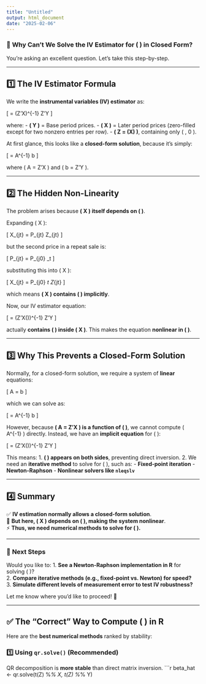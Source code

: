 ```yaml
---
title: "Untitled"
output: html_document
date: "2025-02-06"
---
```

### 🚀 **Why Can't We Solve the IV Estimator for \( \hat{\beta} \) in Closed Form?**

You're asking an excellent question. Let's take this step-by-step.

---

## **1️⃣ The IV Estimator Formula**
We write the **instrumental variables (IV) estimator** as:

\[
\hat{\beta} = (Z'X)^{-1} Z'Y
\]

where:
- **\( Y \)** = Base period prices.
- **\( X \)** = Later period prices (zero-filled except for two nonzero entries per row).
- **\( Z = \text{sign}(X) \)**, containing only \( \pm1, 0 \).

At first glance, this looks like a **closed-form solution**, because it’s simply:

\[
\hat{\beta} = A^{-1} b
\]

where \( A = Z'X \) and \( b = Z'Y \).

---

## **2️⃣ The Hidden Non-Linearity**
The problem arises because **\( X \) itself depends on \( \hat{\beta} \)**.

Expanding \( X \):

\[
X_{jt} = P_{jt} \cdot Z_{jt}
\]

but the second price in a repeat sale is:

\[
P_{jt} = P_{j0} \cdot \beta_t
\]

substituting this into \( X \):

\[
X_{jt} = P_{j0} \cdot \beta_t \cdot Z_{jt}
\]

which means **\( X \) contains \( \beta \) implicitly**.

Now, our IV estimator equation:

\[
\hat{\beta} = (Z'X(\hat{\beta}))^{-1} Z'Y
\]

actually **contains \( \hat{\beta} \) inside \( X \)**. This makes the equation **nonlinear in \( \beta \)**.

---

## **3️⃣ Why This Prevents a Closed-Form Solution**
Normally, for a closed-form solution, we require a system of **linear** equations:

\[
A \hat{\beta} = b
\]

which we can solve as:

\[
\hat{\beta} = A^{-1} b
\]

However, because **\( A = Z'X \) is a function of \( \hat{\beta} \)**, we cannot compute \( A^{-1} \) directly. Instead, we have an **implicit equation** for \( \hat{\beta} \):

\[
\hat{\beta} = (Z'X(\hat{\beta}))^{-1} Z'Y
\]

This means:
1. **\( \hat{\beta} \) appears on both sides**, preventing direct inversion.
2. We need an **iterative method** to solve for \( \hat{\beta} \), such as:
   - **Fixed-point iteration**
   - **Newton-Raphson**
   - **Nonlinear solvers like `nleqslv`**

---

## **4️⃣ Summary**
✅ **IV estimation normally allows a closed-form solution**.  
🚫 **But here, \( X \) depends on \( \beta \), making the system nonlinear**.  
⚡ **Thus, we need numerical methods to solve for \( \beta \).**

---

### 🚀 **Next Steps**
Would you like to:
1. **See a Newton-Raphson implementation in R** for solving \( \hat{\beta} \)?  
2. **Compare iterative methods (e.g., fixed-point vs. Newton) for speed?**  
3. **Simulate different levels of measurement error to test IV robustness?**  

Let me know where you'd like to proceed! 🚀

---

## ✅ **The "Correct" Way to Compute \( \hat{\beta} \) in R**
Here are the **best numerical methods** ranked by stability:

### **1️⃣ Using `qr.solve()` (Recommended)**
QR decomposition is **more stable** than direct matrix inversion.
```r
beta_hat <- qr.solve(t(Z) %*% X, t(Z) %*% Y)
